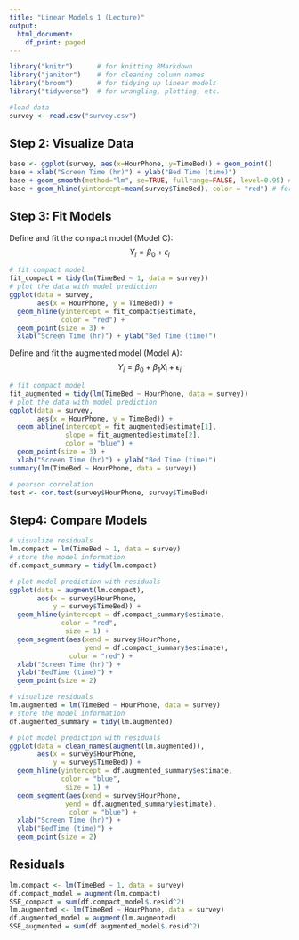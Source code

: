 ```yaml
---
title: "Linear Models 1 (Lecture)"
output:
  html_document:
    df_print: paged
---
```


```r
library("knitr")      # for knitting RMarkdown 
library("janitor")    # for cleaning column names
library("broom")      # for tidying up linear models 
library("tidyverse")  # for wrangling, plotting, etc.
```


```r
#load data
survey <- read.csv("survey.csv")  
```

## Step 2: Visualize Data
```r
base <- ggplot(survey, aes(x=HourPhone, y=TimeBed)) + geom_point()
base + xlab("Screen Time (hr)") + ylab("Bed Time (time)")
base + geom_smooth(method="lm", se=TRUE, fullrange=FALSE, level=0.95) # for linear fit
base + geom_hline(yintercept=mean(survey$TimeBed), color = "red") # for compact
```

## Step 3: Fit Models
Define and fit the compact model (Model C): $$Y_{i} = \beta_{0} + \epsilon_{i}$$
```r
# fit compact model
fit_compact = tidy(lm(TimeBed ~ 1, data = survey))
# plot the data with model prediction
ggplot(data = survey,
       aes(x = HourPhone, y = TimeBed)) + 
  geom_hline(yintercept = fit_compact$estimate,
             color = "red") +
  geom_point(size = 3) +
  xlab("Screen Time (hr)") + ylab("Bed Time (time)")
```
Define and fit the augmented model (Model A): $$Y_{i} = \beta_{0} + \beta_{1}X_{i}+ \epsilon_{i}$$
```r
# fit compact model
fit_augmented = tidy(lm(TimeBed ~ HourPhone, data = survey))
# plot the data with model prediction
ggplot(data = survey,
       aes(x = HourPhone, y = TimeBed)) + 
  geom_abline(intercept = fit_augmented$estimate[1],
              slope = fit_augmented$estimate[2],
              color = "blue") +
  geom_point(size = 3) +
  xlab("Screen Time (hr)") + ylab("Bed Time (time)")
summary(lm(TimeBed ~ HourPhone, data = survey))
```
```r
# pearson correlation
test <- cor.test(survey$HourPhone, survey$TimeBed)
```
## Step4: Compare Models
```r
# visualize residuals
lm.compact = lm(TimeBed ~ 1, data = survey)
# store the model information
df.compact_summary = tidy(lm.compact)

# plot model prediction with residuals
ggplot(data = augment(lm.compact),
       aes(x = survey$HourPhone,
           y = survey$TimeBed)) +
  geom_hline(yintercept = df.compact_summary$estimate,
             color = "red",
              size = 1) +
  geom_segment(aes(xend = survey$HourPhone,
                   yend = df.compact_summary$estimate),
               color = "red") + 
  xlab("Screen Time (hr)") + 
  ylab("BedTime (time)") +
  geom_point(size = 2) 
```
```r
# visualize residuals
lm.augmented = lm(TimeBed ~ HourPhone, data = survey)
# store the model information
df.augmented_summary = tidy(lm.augmented)

# plot model prediction with residuals
ggplot(data = clean_names(augment(lm.augmented)),
       aes(x = survey$HourPhone,
           y = survey$TimeBed)) +
  geom_hline(yintercept = df.augmented_summary$estimate,
             color = "blue",
              size = 1) +
  geom_segment(aes(xend = survey$HourPhone,
              yend = df.augmented_summary$estimate),
               color = "blue") + 
  xlab("Screen Time (hr)") + 
  ylab("BedTime (time)") +
  geom_point(size = 2) 
```

## Residuals 

```r
lm.compact <- lm(TimeBed ~ 1, data = survey)
df.compact_model = augment(lm.compact)
SSE_compact = sum(df.compact_model$.resid^2)
lm.augmented <- lm(TimeBed ~ HourPhone, data = survey)
df.augmented_model = augment(lm.augmented)
SSE_augmented = sum(df.augmented_model$.resid^2)
```